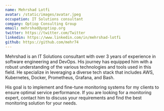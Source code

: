 ```yaml
---
name: Mehrshad Lotfi
avatar: /static/images/avatar.jpeg
occupation: IT Solutions consultant
company: Optiop Consulting Group
email: mehrshad@yoptiop.org
twitter: https://twitter.com/Twitter
linkedin: https://www.linkedin.com/in/mehrshad-lotfi
github: https://github.com/mehr74
---
```


Mehrshad is an IT Solutions consultant with over 3 years of experience in software engineering 
and DevOps. His journey has equipped him with a robust understanding of the various technologies 
and tools used in this field. He specialize in leveraging a diverse tech stack that includes 
AWS, Kubernetes, Docker, Prometheus, Grafana, and Bash.

His goal is to implement and fine-tune monitoring systems for my clients to ensure optimal service 
performance. If you are looking for a monitoring expert, contact him to discuss your requirements 
and find the best monitoring solution for your needs.
